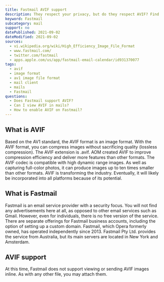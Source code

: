 ```yaml
---
title: Fastmail AVIF support
description: They respect your privacy, but do they respect AVIF? Find out how you can use AVIF images in Fastmail.
keyword: Fastmail
subcategory: mail
support: no
datePublished: 2021-09-02
dateModified: 2021-09-02
sources:
  - vi.wikipedia.org/wiki/High_Efficiency_Image_File_Format
  - www.fastmail.com/
  - twitter.com/fastmail
  - apps.apple.com/us/app/fastmail-email-calendar/id931370077
tags:
  - avif
  - image format
  - av1 image file format
  - mail client
  - mails
  - Fastmail
questions:
  - Does Fastmail support AVIF?
  - Can I view AVIF in mails?
  - How to enable AVIF on Fastmail?
---
```


## What is AVIF

Based on the AV1 standard, the AVIF format is an image format. With the AVIF format, you can compress images without sacrificing quality (lossless compression). The AVIF extension is .avif. AOM created AVIF to improve compression efficiency and deliver more features than other formats. The AVIF codec is compatible with high dynamic range images. As well as capturing full-color photos, it can produce images up to ten times smaller than other formats. AVIF is transforming the industry. Eventually, it will likely be incorporated into all platforms because of its potential.

## What is Fastmail

Fastmail is an email service provider with a security focus. You will not find any advertisements here at all, as opposed to other email services such as Gmail. However, even for individuals, there is no free version of the service. There are separate offerings for Fastmail business accounts, including the option of setting up a custom domain. Fastmail, which Opera formerly owned, has operated independently since 2013. Fastmail Pty Ltd. provides the service from Australia, but its main servers are located in New York and Amsterdam.

## AVIF support

At this time, Fastmail does not support viewing or sending AVIF images inline. As with any other file, you may attach them.
